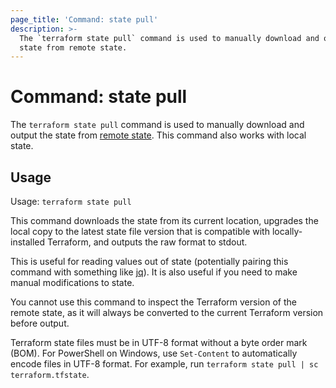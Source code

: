 ```yaml
---
page_title: 'Command: state pull'
description: >-
  The `terraform state pull` command is used to manually download and output the
  state from remote state.
---
```


# Command: state pull

The `terraform state pull` command is used to manually download and output
the state from [remote state](/terraform/language/state/remote). This command also
works with local state.

## Usage

Usage: `terraform state pull`

This command downloads the state from its current location, upgrades the
local copy to the latest state file version that is compatible with
locally-installed Terraform, and outputs the raw format to stdout.

This is useful for reading values out of state (potentially pairing this
command with something like [jq](https://stedolan.github.io/jq/)). It is
also useful if you need to make manual modifications to state.

You cannot use this command to inspect the Terraform version of
the remote state, as it will always be converted to the current Terraform
version before output.

<Note>
  
Terraform state files must be in UTF-8 format without a byte order mark (BOM). For PowerShell on Windows, use `Set-Content` to automatically encode files in UTF-8 format. For example, run `terraform state pull | sc terraform.tfstate`.

</Note>
